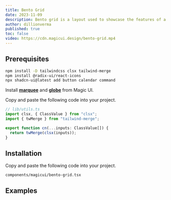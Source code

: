 ```yaml
---
title: Bento Grid
date: 2023-11-09
description: Bento grid is a layout used to showcase the features of a product in a simple and elegant way.
author: dillionverma
published: true
toc: false
video: https://cdn.magicui.design/bento-grid.mp4
---
```


<ComponentPreview name="bento-demo" />

<Steps>

<Step>

## Prerequisites

```bash
npm install -D tailwindcss clsx tailwind-merge
npm install @radix-ui/react-icons
npx shadcn-ui@latest add button calendar command
```

Install [**marquee**](/components/marquee) and [**globe**](/components/globe) from Magic UI.

Copy and paste the following code into your project.

```typescript
// lib/utils.ts
import clsx, { ClassValue } from "clsx";
import { twMerge } from "tailwind-merge";

export function cn(...inputs: ClassValue[]) {
  return twMerge(clsx(inputs));
}
```

</Step>

<Step>

## Installation

Copy and paste the following code into your project.

```text
components/magicui/bento-grid.tsx
```

<ComponentSource name="bento-grid" />

</Step>

</Steps>

## Examples

<ComponentPreview name="bento-demo-vertical" />
